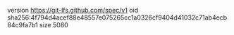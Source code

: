 version https://git-lfs.github.com/spec/v1
oid sha256:4f794d4acef88e48557e075265cc1a0326cf9404d41032c71ab4ecb84c9fa7b1
size 5080

